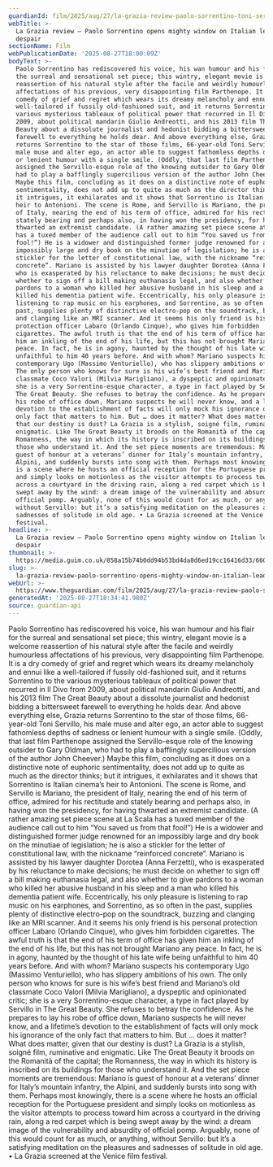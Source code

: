 ```yaml
---
guardianId: film/2025/aug/27/la-grazia-review-paolo-sorrentino-toni-servillo
webTitle: >-
  La Grazia review – Paolo Sorrentino opens mighty window on Italian leader’s
  despair
sectionName: Film
webPublicationDate: '2025-08-27T18:00:09Z'
bodyText: >-
  Paolo Sorrentino has rediscovered his voice, his wan humour and his flair for
  the surreal and sensational set piece; this wintry, elegant movie is a welcome
  reassertion of his natural style after the facile and weirdly humourless
  affectations of his previous, very disappointing film Parthenope. It is a dry
  comedy of grief and regret which wears its dreamy melancholy and ennui like a
  well-tailored if fussily old-fashioned suit, and it returns Sorrentino to the
  various mysterious tableaux of political power that recurred in Il Divo from
  2009, about political mandarin Giulio Andreotti, and his 2013 film The Great
  Beauty about a dissolute journalist and hedonist bidding a bittersweet
  farewell to everything he holds dear. And above everything else, Grazia
  returns Sorrentino to the star of those films, 66-year-old Toni Servillo, his
  male muse and alter ego, an actor able to suggest fathomless depths of sadness
  or lenient humour with a single smile. (Oddly, that last film Parthenope
  assigned the Servillo-esque role of the knowing outsider to Gary Oldman, who
  had to play a bafflingly supercilious version of the author John Cheever.)
  Maybe this film, concluding as it does on a distinctive note of euphoric
  sentimentality, does not add up to quite as much as the director thinks; but
  it intrigues, it exhilarates and it shows that Sorrentino is Italian cinema’s
  heir to Antonioni. The scene is Rome, and Servillo is Mariano, the president
  of Italy, nearing the end of his term of office, admired for his rectitude and
  stately bearing and perhaps also, in having won the presidency, for having
  thwarted an extremist candidate. (A rather amazing set piece scene at La Scala
  has a tuxed member of the audience call out to him “You saved us from that
  fool!”) He is a widower and distinguished former judge renowned for an
  impossibly large and dry book on the minutiae of legislation; he is also a
  stickler for the letter of constitutional law, with the nickname “reinforced
  concrete”. Mariano is assisted by his lawyer daughter Dorotea (Anna Ferzetti),
  who is exasperated by his reluctance to make decisions; he must decide on
  whether to sign off a bill making euthanasia legal, and also whether to give
  pardons to a woman who killed her abusive husband in his sleep and a man who
  killed his dementia patient wife. Eccentrically, his only pleasure is
  listening to rap music on his earphones, and Sorrentino, as so often in the
  past, supplies plenty of distinctive electro-pop on the soundtrack, buzzing
  and clanging like an MRI scanner. And it seems his only friend is his personal
  protection officer Labaro (Orlando Cinque), who gives him forbidden
  cigarettes. The awful truth is that the end of his term of office has given
  him an inkling of the end of his life, but this has not brought Mariano any
  peace. In fact, he is in agony, haunted by the thought of his late wife being
  unfaithful to him 40 years before. And with whom? Mariano suspects his
  contemporary Ugo (Massimo Venturiello), who has slippery ambitions of his own.
  The only person who knows for sure is his wife’s best friend and Mariano’s old
  classmate Coco Valori (Milvia Marigliano), a dyspeptic and opinionated critic;
  she is a very Sorrentino-esque character, a type in fact played by Servillo in
  The Great Beauty. She refuses to betray the confidence. As he prepares to lay
  his robe of office down, Mariano suspects he will never know, and a lifetime’s
  devotion to the establishment of facts will only mock his ignorance of the
  only fact that matters to him. But … does it matter? What does matter, given
  that our destiny is dust? La Grazia is a stylish, soigné film, ruminative and
  enigmatic. Like The Great Beauty it broods on the Romanità of the capital; the
  Romanness, the way in which its history is inscribed on its buildings for
  those who understand it. And the set piece moments are tremendous: Mariano is
  guest of honour at a veterans’ dinner for Italy’s mountain infantry, the
  Alpini, and suddenly bursts into song with them. Perhaps most knowingly, there
  is a scene where he hosts an official reception for the Portuguese president
  and simply looks on motionless as the visitor attempts to process toward him
  across a courtyard in the driving rain, along a red carpet which is being
  swept away by the wind: a dream image of the vulnerability and absurdity of
  official pomp. Arguably, none of this would count for as much, or anything,
  without Servillo: but it’s a satisfying meditation on the pleasures and
  sadnesses of solitude in old age. • La Grazia screened at the Venice film
  festival.
headline: >-
  La Grazia review – Paolo Sorrentino opens mighty window on Italian leader’s
  despair
thumbnail: >-
  https://media.guim.co.uk/858a15b74b0dd94b53bd4da8d6ed19cc16416d33/660_0_6630_5304/500.jpg
slug: >-
  la-grazia-review-paolo-sorrentino-opens-mighty-window-on-italian-leaders-despair
webUrl: >-
  https://www.theguardian.com/film/2025/aug/27/la-grazia-review-paolo-sorrentino-toni-servillo
generatedAt: '2025-08-27T18:34:41.980Z'
source: guardian-api
---
```

Paolo Sorrentino has rediscovered his voice, his wan humour and his flair for the surreal and sensational set piece; this wintry, elegant movie is a welcome reassertion of his natural style after the facile and weirdly humourless affectations of his previous, very disappointing film Parthenope. It is a dry comedy of grief and regret which wears its dreamy melancholy and ennui like a well-tailored if fussily old-fashioned suit, and it returns Sorrentino to the various mysterious tableaux of political power that recurred in Il Divo from 2009, about political mandarin Giulio Andreotti, and his 2013 film The Great Beauty about a dissolute journalist and hedonist bidding a bittersweet farewell to everything he holds dear. And above everything else, Grazia returns Sorrentino to the star of those films, 66-year-old Toni Servillo, his male muse and alter ego, an actor able to suggest fathomless depths of sadness or lenient humour with a single smile. (Oddly, that last film Parthenope assigned the Servillo-esque role of the knowing outsider to Gary Oldman, who had to play a bafflingly supercilious version of the author John Cheever.) Maybe this film, concluding as it does on a distinctive note of euphoric sentimentality, does not add up to quite as much as the director thinks; but it intrigues, it exhilarates and it shows that Sorrentino is Italian cinema’s heir to Antonioni. The scene is Rome, and Servillo is Mariano, the president of Italy, nearing the end of his term of office, admired for his rectitude and stately bearing and perhaps also, in having won the presidency, for having thwarted an extremist candidate. (A rather amazing set piece scene at La Scala has a tuxed member of the audience call out to him “You saved us from that fool!”) He is a widower and distinguished former judge renowned for an impossibly large and dry book on the minutiae of legislation; he is also a stickler for the letter of constitutional law, with the nickname “reinforced concrete”. Mariano is assisted by his lawyer daughter Dorotea (Anna Ferzetti), who is exasperated by his reluctance to make decisions; he must decide on whether to sign off a bill making euthanasia legal, and also whether to give pardons to a woman who killed her abusive husband in his sleep and a man who killed his dementia patient wife. Eccentrically, his only pleasure is listening to rap music on his earphones, and Sorrentino, as so often in the past, supplies plenty of distinctive electro-pop on the soundtrack, buzzing and clanging like an MRI scanner. And it seems his only friend is his personal protection officer Labaro (Orlando Cinque), who gives him forbidden cigarettes. The awful truth is that the end of his term of office has given him an inkling of the end of his life, but this has not brought Mariano any peace. In fact, he is in agony, haunted by the thought of his late wife being unfaithful to him 40 years before. And with whom? Mariano suspects his contemporary Ugo (Massimo Venturiello), who has slippery ambitions of his own. The only person who knows for sure is his wife’s best friend and Mariano’s old classmate Coco Valori (Milvia Marigliano), a dyspeptic and opinionated critic; she is a very Sorrentino-esque character, a type in fact played by Servillo in The Great Beauty. She refuses to betray the confidence. As he prepares to lay his robe of office down, Mariano suspects he will never know, and a lifetime’s devotion to the establishment of facts will only mock his ignorance of the only fact that matters to him. But … does it matter? What does matter, given that our destiny is dust? La Grazia is a stylish, soigné film, ruminative and enigmatic. Like The Great Beauty it broods on the Romanità of the capital; the Romanness, the way in which its history is inscribed on its buildings for those who understand it. And the set piece moments are tremendous: Mariano is guest of honour at a veterans’ dinner for Italy’s mountain infantry, the Alpini, and suddenly bursts into song with them. Perhaps most knowingly, there is a scene where he hosts an official reception for the Portuguese president and simply looks on motionless as the visitor attempts to process toward him across a courtyard in the driving rain, along a red carpet which is being swept away by the wind: a dream image of the vulnerability and absurdity of official pomp. Arguably, none of this would count for as much, or anything, without Servillo: but it’s a satisfying meditation on the pleasures and sadnesses of solitude in old age. • La Grazia screened at the Venice film festival.
